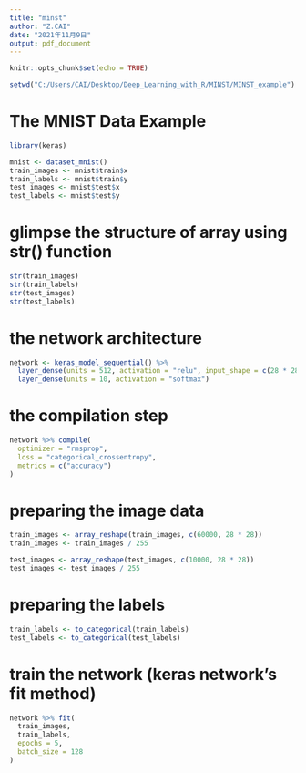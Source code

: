 ---
title: "minst"
author: "Z.CAI"
date: "2021年11月9日"
output: pdf_document
---

```{r setup, include=FALSE}
knitr::opts_chunk$set(echo = TRUE)
```

```{r}
setwd("C:/Users/CAI/Desktop/Deep_Learning_with_R/MINST/MINST_example")
```


# The MNIST Data Example 

```{r}
library(keras)

mnist <- dataset_mnist()
train_images <- mnist$train$x
train_labels <- mnist$train$y
test_images <- mnist$test$x
test_labels <- mnist$test$y
```

# glimpse the structure of array using str() function

```{r}
str(train_images)
str(train_labels)
str(test_images)
str(test_labels)
```

# the network architecture

```{r}
network <- keras_model_sequential() %>%
  layer_dense(units = 512, activation = "relu", input_shape = c(28 * 28)) %>%
  layer_dense(units = 10, activation = "softmax")
```

# the compilation step

```{r}
network %>% compile(
  optimizer = "rmsprop",
  loss = "categorical_crossentropy",
  metrics = c("accuracy")
)
```

# preparing the image data

```{r}
train_images <- array_reshape(train_images, c(60000, 28 * 28))
train_images <- train_images / 255

test_images <- array_reshape(test_images, c(10000, 28 * 28))
test_images <- test_images / 255
```

# preparing the labels

```{r}
train_labels <- to_categorical(train_labels)
test_labels <- to_categorical(test_labels)
```

# train the network (keras network's fit method)

```{r}
network %>% fit(
  train_images,
  train_labels,
  epochs = 5, 
  batch_size = 128
)
```












